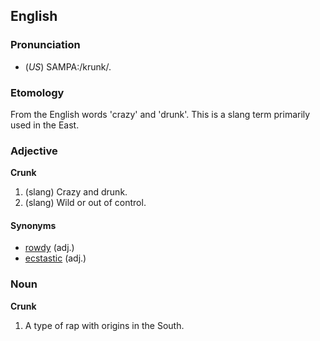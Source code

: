 ==English==

===Pronunciation===
*(''US'') SAMPA:/krunk/.

===Etomology===

From the English words 'crazy' and 'drunk'. This is a slang term primarily used in the East.

===Adjective===

'''Crunk'''

# (slang) Crazy and drunk.
# (slang) Wild or out of control.

====Synonyms====
*[[rowdy]] (adj.)
*[[ecstastic]] (adj.)

===Noun===

'''Crunk'''

# A type of rap with origins in the South.
